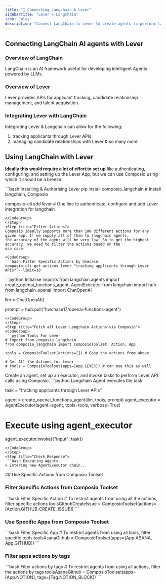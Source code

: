 ```yaml
---
title: "🚀 Connecting Langchain & Lever"
sidebarTitle: "Lever x Langchain"
icon: "play"
description: "Connect LangChain to Lever to create agents to perform tasks using natural language"
---
```


## Connecting LangChain AI agents with Lever

### Overview of LangChain

LangChain is an AI framework useful for developing intelligent Agents powered by LLMs.

### Overview of Lever

Lever provides APIs for applicant tracking, candidate relationship management, and talent acquisition.

### Integrating Lever with LangChain

Integrating Lever & Langchain can allow for the following:

1. tracking applicants through Lever APIs
2. managing candidate relationships with Lever
& so many more

## Using LangChain with Lever

<Steps>
<Step title="Setting Up the Environment">

**Ideally this would require a lot of effort to set up** like authenticating, configuring, and setting up the Lever App, but we can use Composio using which it should be a breeze.

<CodeGroup>
```bash Installing & Authorising Lever
pip install composio_langchain # Install langchain, Composio 

composio-cli add lever # One line to authenticate, configure and add Lever integration for langchain
```
</CodeGroup>
</Step>
<Step title="Filter Actions">
Composio ideally supports more than 100 different actions for any given app. If we supply all of them to langchain agents, 
the accuracy of the agent will be very low. So to get the highest accuracy, we need to filter the actions based on the 
use case.

<CodeGroup>
```bash Filter Specific Actions by Usecase
composio-cli get-actions lever "tracking applicants through Lever APIs" --limit=10
```
</CodeGroup>

</Step>
<Step title="Import Base Packages">

<CodeGroup>
```python Initialise Imports
from langchain.agents import create_openai_functions_agent, AgentExecutor
from langchain import hub
from langchain_openai import ChatOpenAI


llm = ChatOpenAI()

prompt = hub.pull("hwchase17/openai-functions-agent")
```
</CodeGroup>
</Step>
<Step title="Fetch all Lever Langchain Actions via Composio">
<CodeGroup>
```python Tools For Lever
# Import from composio_langchain
from composio_langchain import ComposioToolset, Action, App

tools = ComposioToolset(actions=[]) # Copy the actions from above. 

# Get All the Actions for Lever
# tools = ComposioToolset(apps=[App.LEVER]) # can use this as well
```
</CodeGroup>
</Step>
<Step title="Execute the Agent">
Create an agent, set up an executor, and invoke tasks to perform Lever API calls using Composio. 
<CodeGroup>
```python Langchain Agent executes the task

task = "tracking applicants through Lever APIs"

agent = create_openai_functions_agent(llm, tools, prompt)
agent_executor = AgentExecutor(agent=agent, tools=tools, verbose=True)

# Execute using agent_executor
agent_executor.invoke({"input": task})
```
</CodeGroup>
</Step>
<Step title="Check Response">
```bash Executing Agents
> Entering new AgentExecutor chain...
```
</Step>
</Steps>
## Use Specific Actions from Composio Toolset

### Filter Specific Actions from Composio Toolset

<CodeGroup>
```bash Filter Specific Action
# To restrict agents from using all the actions, filter specific actions
toolsGithubCreateIssue = ComposioToolset(actions=[Action.GITHUB_CREATE_ISSUE])
```
</CodeGroup>

### Use Specific Apps from Composio Toolset
<CodeGroup>
```bash Filter Specific App
# To restrict agents from using all tools, filter specific tools
toolsAsanaGithub = ComposioToolset(apps=[App.ASANA, App.GITHUB])
```
</CodeGroup>

### Filter apps actions by tags 
<CodeGroup>
```bash Filter actions by tags
# To restrict agents from using all actions, filter the actions by tags
toolsAsanaGithub = ComposioToolset(apps=[App.NOTION], tags=[Tag.NOTION_BLOCK])
```
</CodeGroup>

